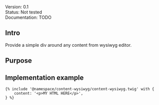 <div class="mb-1">
	<span class="badge badge-sm text-bg-blue">Version: 0.1</span>
</div>
<div class="mb-1">
	<span class="badge badge-sm text-bg-red">Status: Not tested</span>
</div>
<div class="mb-4">
	<span class="badge badge-sm text-bg-warning">Documentation: TODO</span>
</div>

## Intro

Provide a simple div around any content from wysiwyg editor.

## Purpose


## Implementation example
```
{% include '@namespace/content-wysiwyg/content-wysiwyg.twig' with {
	content: '<p>MY HTML HERE</p>',
} %}
```